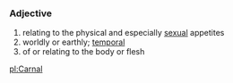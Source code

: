 ===Adjective===

# relating to the physical and especially [[sexual]] appetites
# worldly or earthly; [[temporal]]
# of or relating to the body or flesh

[[pl:Carnal]]